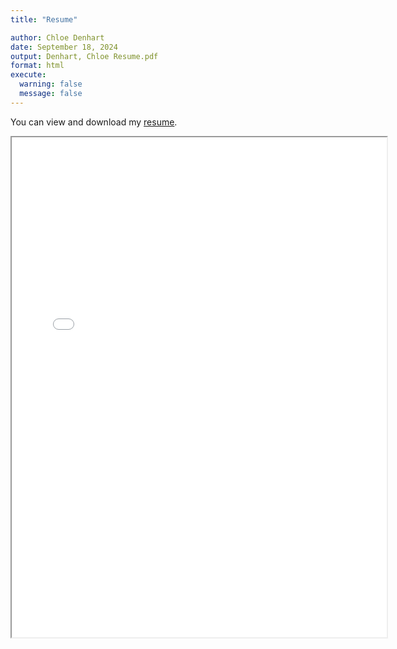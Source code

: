 ```yaml
---
title: "Resume"

author: Chloe Denhart
date: September 18, 2024
output: Denhart, Chloe Resume.pdf
format: html
execute: 
  warning: false
  message: false
---
```


You can view and download my [resume](Denhart,%20Chloe%20Resume.pdf).

<iframe src="Denhart, Chloe Resume.pdf" width="600" height="800"></iframe>


